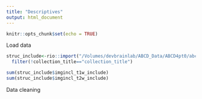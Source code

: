```yaml
---
title: "Descriptives"
output: html_document
---
```


```r
knitr::opts_chunk$set(echo = TRUE)
```

Load data
```r
struc_include<-rio::import("/Volumes/devbrainlab/ABCD_Data/ABCD4pt0/abcd_imgincl01.txt") %>%
  filter(!collection_title=="collection_title")

sum(struc_include$imgincl_t1w_include)
sum(struc_include$imgincl_t2w_include)
```

Data cleaning
```r


```